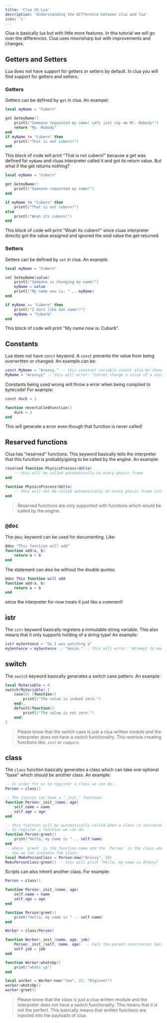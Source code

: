 ```yaml
---
title: 'Clua VS Lua'
description: 'Understanding the difference between clua and lua'
icon: 'c'
---
```


Clua is basically lua but with little more features. In this tutorial we will go over the differences. Clua uses moonsharp but with improvements and changes.

## Getters and Setters
Lua does not have support for getters or setters by default. In clua you will find support for getters and setters. 

### Getters
Getters can be defined by `get` in clua. An exampel:
```lua
local myName = "Cubern"

get GetmyName()
    printl("Someone requested my name! Lets just say am Mr. Nobody!")
    return "My. Nobody"
end
if myName != "Cubern" then
    printl("That is not cubern!")
end
```
This block of code will print "That is not cubern!" because a get was defined for `myName` and cluas interpreter called it and got its return value. But what if the get returns nothing? 
```lua
local myName = "Cubern"

get GetmyName()
    printl("Someone requested my name!")
end

if myName != "Cubern" then
    printl("That is not cubern!")
else
    printl("Woah its cubern!") 
end
```
This block of code will print "Woah its cubern!" since cluas interpreter directly got the value assigned and ignored the void value the get returned.

### Setters 
Setters can be defined by `set` in clua. An example:
```lua
local myName = "Cubern"

set SetmyName(value)
    printl("Someone is changing my name!")
    myName = value
    printl("My name now is: " .. myName)
end

if myName == "Cubern" then
    printl("I dont like dat name!!")
    myName = "Cubarb"
end
```
This block of code will print "My name now is: Cubarb".


## Constants
Lua does not have `const` keyword. A `const` prevents the value from being overwritten or changed. An example can be:
```lua
const MyName = "Arexvy." -- this constant variable cannot also be changed by other scripts
MyName = "Arexvyy" -- this will error: "Cannot change a value of a constant variable."
```

<Info>Constants being used wrong will throw a error when being compiled to bytecode!</Info>
For example:
```lua
const duck = 2

function neverCalledFunction()
    duck = 3
end
```
This will generate a error even though that function is never called!

## Reserved functions
Clua has "reserved" functions. This keyword basically tells the interpreter that this function is probably/going to be called by the engine. An example:
```lua
reserved function PhysicsProcess(delta)
    -- this will be called automatically on every physic frame
end

function PhysicsProcess(delta)
    -- this will not be called automatically on every physic frame since it is not a reserved function
end
```
> Reserved functions are only supported with functions which would be called by the engine.

## `@doc`
The `@doc` keyword can be used for documenting.
Like:
```lua
@doc "This function will add"
function add(a, b)
    return a + b
end
```

The statement can also be without the double quotes:
```lua
@doc This function will add
function add(a, b)
    return a + b
end
```
since the interpreter for-now treats it just like a comment!

## istr
The `istr` keyword basically registers a immutable string variable. This also means that it only supports holding of a string type! 
An example:
```lua
istr mySentence = "So I was watching a"
mySentence = mySentence .. "movie." -- this will error: "Attempt to modify an immutable string"
```

## switch
The `switch` keyword basically generates a switch case pattern. An example:
```lua
local MyVariable = 0
switch(MyVariable) {
    case(0) (function()
        printl("The value is indeed zero.")
    end),
    default(function()
        printl("The value is not zero.")
    end)
}
```
> Please know that the switch case is just a clua written module and the interpreter does not have a switch functionality. This restricts creating functions like: `init` or `compare`.

## class
The `class` function basically generates a class which can take one optional "base" which should be another class. An example:
```lua
-- In order for us to register a class we can do:
Person = class()

-- The classes can have a "_init_" function:
function Person:_init_(name, age)
    self.name = name
    self.age = age
end

-- this function will be automatically called when a class is instanced.
-- to register a function we can do:
function Person:greet()
    print("Hello, my name is " .. self.name)
end
-- where `greet` is the function name and the `Person` is the class where it belongs to.
-- now we can instance the class:
local MeAsPersonClass = Person:new("Arexvy", 16)
MeAsPersonClass:greet() -- this will print "Hello, my name is Arexvy"
```

Scripts can also inherit another class. For example:
```lua
Person = class()

function Person:_init_(name, age)
    self.name = name
    self.age = age
end

function Person:greet()
    print("Hello, my name is " .. self.name)
end

Worker = class(Person)

function Worker:_init_(name, age, job)
    Person._init_(self, name, age)  -- Call the parent constructor because it expects
    self.job = job
end

function Worker:whatsUp()
    print("whats up")
end

local worker = Worker:new("Joe", 22, "Engineer")
worker:whatsUp()
worker:greet()
```

> Please know that the class is just a clua written module and the interpreter does not have a switch functionality. This means that it is not the perfect. This basically means that written functions are injected into the payloads of clua.


